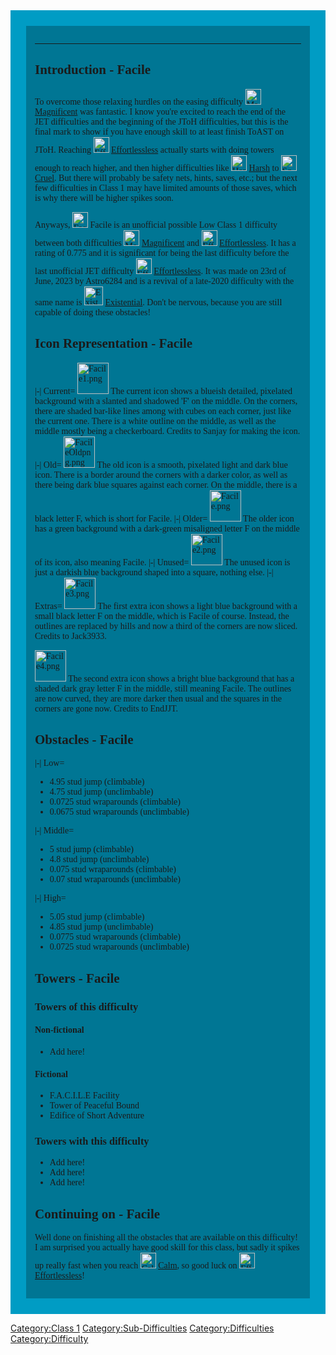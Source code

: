 <div style="background:#007694;padding:1em;font-family:rubik;border:25px solid #009CC4;">
{{NoticeScrollboxNew|Notices=
{{Humanly Possible}}
{{Classic}}
}}
----
{{NewDifficultyInfobox|title1=Facile
|image1 = <gallery>
Facile1.png|Current
FacileOldpng.png|Old
</gallery>
|caption1=You may not get harmed, as we are not on that district yet. But still, some soothing obstacles may keep you up!|class=1|rating=-1.33|type=• Unofficial
• Humanly Possible
• Difficulty|previous=[[File:BabyingSDC.png|25px]] [[Babying]]|next=[[File:EffortlesslessIconOoIDC.png|25px]] [[Effortlessless]]|alt_previous=|alt_next=|class_range=[[Magnificent]] - [[W:c:jtoh:Effortless|Effortless]]|difficulty_range=Low to High|creator(s)=Astro6284|alt_names=Safe
Pure|original_type=• Sub Difficulty|date_added=23rd June 2023|decal_id=[https://www.roblox.com/library/13963433970/Facile 14007526425]
Old: [https://www.roblox.com/library/14007526425/FacileAlternative 13963433970]}}

==Introduction - Facile==
To overcome those relaxing hurdles on the easing difficulty [[File:Magnificent Current.png|25px]] [[Magnificent]] was fantastic. I know you're excited to reach the end of the JET difficulties and the beginning of the JToH difficulties, but this is the final mark to show if you have enough skill to at least finish ToAST on JToH. Reaching [[File:EffortlesslessIconOoIDC.png|25px]] [[Effortlessless]] actually starts with doing towers enough to reach higher, and then higher difficulties like [[File:Harsh.png|25px]] [[User blog:EpicTheGamer2014/Harsh|Harsh]] to [[File:SquareSimple.png|25px]] [[User blog:EpicTheGamer2014/Cruel|Cruel]]. But there will probably be safety nets, hints, saves, etc.; but the next few difficulties in Class 1 may have limited amounts of those saves, which is why there will be higher spikes soon.

Anyways, [[File:Facile1.png|25px]] Facile is an unofficial possible Low Class 1 difficulty between both difficulties [[File:Magnificent Current.png|25px]] [[Magnificent]] and [[File:EffortlesslessIconOoIDC.png|25px]] [[Effortlessless]]. It has a rating of 0.775 and it is significant for being the last difficulty before the last unofficial JET difficulty [[File:EffortlesslessIconOoIDC.png|25px]] [[Effortlessless]]. It was made on 23rd of June, 2023 by Astro6284 and is a revival of a late-2020 difficulty with the same name is [[File:Existential.jpeg|30px]] [[User blog:Nightmare420273/Existential|Existential]]. Don't be nervous, because you are still capable of doing these obstacles!

==Icon  Representation - Facile==
<tabber>
|-|
Current=
[[File:Facile1.png|50px]] The current icon shows a blueish detailed, pixelated background with a slanted and shadowed 'F' on the middle. On the corners, there are shaded bar-like lines among with cubes on each corner, just like the current one. There is a white outline on the middle, as well as the middle mostly being a checkerboard. Credits to Sanjay for making the icon.
|-|
Old=
[[File:FacileOldpng.png|50px]] The old icon is a smooth, pixelated light and dark blue icon. There is a border around the corners with a darker color, as well as there being dark blue squares against each corner. On the middle, there is a black letter F, which is short for Facile.
|-|
Older=
[[File:Facile.png|50px]] The older icon has a green background with a dark-green misaligned letter F on the middle of its icon, also meaning Facile.
|-|
Unused=
[[File:Facile2.png|50px]] The unused icon is just a darkish blue background shaped into a square, nothing else.
|-|
Extras=
[[File:Facile3.png|50px]] The first extra icon shows a light blue background with a small black letter F on the middle, which is Facile of course. Instead, the outlines are replaced by hills and now a third of the corners are now sliced. Credits to Jack3933.

[[File:Facile4.png|50px]] The second extra icon shows a bright blue background that has a shaded dark gray letter F in the middle, still meaning Facile. The outlines are now curved, they are more darker then usual and the squares in the corners are gone now. Credits to EndJJT.
</tabber>

== Obstacles - Facile ==
<tabber>
|-|
Low=
*4.95 stud jump (climbable)
*4.75 stud jump (unclimbable)
*0.0725 stud wraparounds (climbable)
*0.0675 stud wraparounds (unclimbable)
|-|
Middle=
*5 stud jump (climbable)
*4.8 stud jump (unclimbable)
*0.075 stud wraparounds (climbable)
*0.07 stud wraparounds (unclimbable)
|-|
High=
*5.05 stud jump (climbable)
*4.85 stud jump (unclimbable)
*0.0775 stud wraparounds (climbable)
*0.0725 stud wraparounds (unclimbable)
</tabber>

== Towers - Facile ==

=== Towers of this difficulty ===
==== Non-fictional ====
* Add here!
==== Fictional ====
* F.A.C.I.L.E Facility
* Tower of Peaceful Bound
* Edifice of Short Adventure

=== Towers with this difficulty ===

* Add here!
* Add here!
* Add here!

== Continuing on - Facile ==
Well done on finishing all the obstacles that are available on this difficulty! I am surprised you actually have good skill for this class, but sadly it spikes up really fast when you reach [[File:Calmness-New.jpeg|25px]] [[Calm]], so good luck on [[File:EffortlesslessIconOoIDC.png|25px]][[Effortlessless]]!

{{DifficultiesNavbox}}</div>
[[Category:Class 1]]
[[Category:Sub-Difficulties]]
[[Category:Difficulties]]
[[Category:Difficulty]]